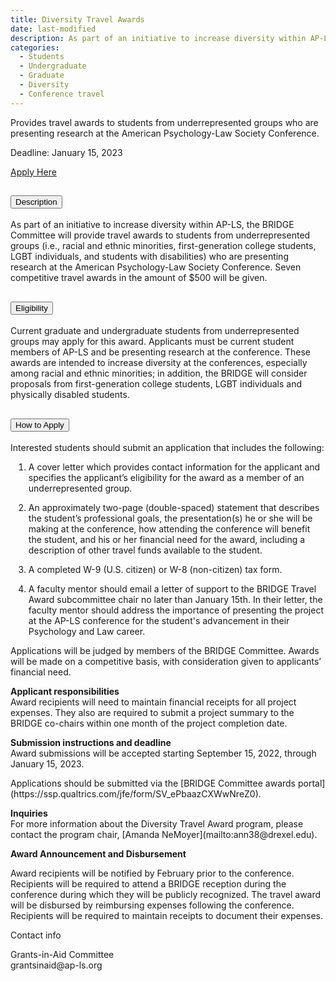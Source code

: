 ```yaml
---
title: Diversity Travel Awards
date: last-modified
description: As part of an initiative to increase diversity within AP-LS, the BRIDGE Committee will provide Diversity Travel Awards to students from underrepresented groups who are presenting research at the American Psychology-Law Society Conference.
categories: 
  - Students
  - Undergraduate
  - Graduate
  - Diversity
  - Conference travel
---
```


Provides travel awards to students from underrepresented groups who are presenting research at the American Psychology-Law Society Conference.

Deadline: January 15, 2023

<a class="btn btn-primary btn-lg" href="https://ssp.qualtrics.com/jfe/form/SV_ePbaazCXWwNreZ0" role="button">Apply Here</a>

```{=html}

  <!-- Description info -->

<div class="accordion" id="accordionExample">
  <div class="accordion-item">
    <h2 class="accordion-header" id="headingOne">
      <button class="accordion-button" type="button" data-bs-toggle="collapse" data-bs-target="#collapseOne" aria-expanded="true" aria-controls="collapseOne">
        Description
      </button>
    </h2>
    <div id="collapseOne" class="accordion-collapse collapse show" aria-labelledby="headingOne" data-bs-parent="#accordionExample" style="">
      <div class="accordion-body">
        <p>As part of an initiative to increase diversity within AP-LS, the BRIDGE Committee will provide travel awards to students from underrepresented groups (i.e., racial and ethnic minorities, first-generation college students, LGBT individuals, and students with disabilities) who are presenting research at the American Psychology-Law Society Conference. Seven competitive travel awards in the amount of $500 will be given.
</p>
      
      </div>
    </div>
  </div>
  
  <!-- Eligibility info -->

  <div class="accordion-item">
    <h2 class="accordion-header" id="headingTwo">
      <button class="accordion-button collapsed" type="button" data-bs-toggle="collapse" data-bs-target="#collapseTwo" aria-expanded="false" aria-controls="collapseTwo">
        Eligibility
      </button>
    </h2>
    <div id="collapseTwo" class="accordion-collapse collapse" aria-labelledby="headingTwo" data-bs-parent="#accordionExample" style="">
      <div class="accordion-body">
      <p>Current graduate and undergraduate students from underrepresented groups may apply for this award. Applicants must be current student members of AP-LS and be presenting research at the conference. These awards are intended to increase diversity at the conferences, especially among racial and ethnic minorities; in addition, the BRIDGE will consider proposals from first-generation college students, LGBT individuals and physically disabled students.
</p>
      
 </div>
    </div>
  </div>
  
    <!-- How to apply info -->

  <div class="accordion-item">
    <h2 class="accordion-header" id="headingThree">
      <button class="accordion-button collapsed" type="button" data-bs-toggle="collapse" data-bs-target="#collapseThree" aria-expanded="false" aria-controls="collapseThree">
        How to Apply
      </button>
    </h2>
    <div id="collapseThree" class="accordion-collapse collapse" aria-labelledby="headingThree" data-bs-parent="#accordionExample" style="">
      <div class="accordion-body">
    <p> Interested students should submit an application that includes the following:
</p>
        <ol style="margin-left: 5px;">
        <li><p> A cover letter which provides contact information for the applicant and specifies the applicant’s eligibility for the award as a member of an underrepresented group.
 </li></p>
<li><p> An approximately two-page (double-spaced) statement that describes the student’s professional goals, the presentation(s) he or she will be making at the conference, how attending the conference will benefit the student, and his or her financial need for the award, including a description of other travel funds available to the student.
 </li></p>
 
 <li><p> A completed W-9 (U.S. citizen) or W-8 (non-citizen) tax form. </li></p> 
 <li><p> A faculty mentor should email a letter of support to the BRIDGE Travel Award subcommittee chair no later than January 15th. In their letter, the faculty mentor should address the importance of presenting the project at the AP-LS conference for the student's advancement in their Psychology and Law career.
</li></p> 
</ol>

<p> Applications will be judged by members of the BRIDGE Committee. Awards will be made on a competitive basis, with consideration given to applicants’ financial need.

</p>
 
<p><strong>Applicant responsibilities </strong><br>
Award recipients will need to maintain financial receipts for all project expenses. They also are required to submit a project summary to the BRIDGE co-chairs within one month of the project completion date.</p>

<p><strong> Submission instructions and deadline
</strong><br>Award submissions will be accepted starting September 15, 2022, through January 15, 2023. 
 </p>
 
 <p> Applications should be submitted via the [BRIDGE Committee awards portal](https://ssp.qualtrics.com/jfe/form/SV_ePbaazCXWwNreZ0).

</p>

<p><strong> Inquiries</strong><br>
For more information about the Diversity Travel Award program, please contact the program chair, [Amanda NeMoyer](mailto:ann38@drexel.edu).

<p><strong> Award Announcement and Disbursement </p></strong>
<p> Award recipients will be notified by February prior to the conference. Recipients will be required to attend a BRIDGE reception during the conference during which they will be publicly recognized. The travel award will be disbursed by reimbursing expenses following the conference. Recipients will be required to maintain receipts to document their expenses.
</p>
                    </div>
      </div>
    </div>
  </div>
```

```{=html}
<div class="card text-primary bg-secondary mb-3" style="max-width: 20rem;">
<div class="card-header">Contact info</div>
  <div class="card-body">
    <p class="card-text">Grants-in-Aid Committee<br>grantsinaid@ap-ls.org</p>
  </div>
</div>
```